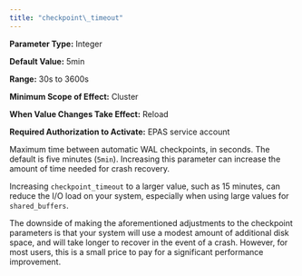 ```yaml
---
title: "checkpoint\_timeout"
---
```


<div id="checkpoint_timeout" class="registered_link"></div>




**Parameter Type:** Integer

**Default Value:** 5min

**Range:** 30s to 3600s

**Minimum Scope of Effect:** Cluster

**When Value Changes Take Effect:** Reload

**Required Authorization to Activate:** EPAS service account

Maximum time between automatic WAL checkpoints, in seconds. The default is five minutes (`5min`). Increasing this parameter can increase the amount of time needed for crash recovery.

Increasing `checkpoint_timeout` to a larger value, such as 15 minutes, can reduce the I/O load on your system, especially when using large values for `shared_buffers`.

The downside of making the aforementioned adjustments to the checkpoint parameters is that your system will use a modest amount of additional disk space, and will take longer to recover in the event of a crash. However, for most users, this is a small price to pay for a significant performance improvement.
